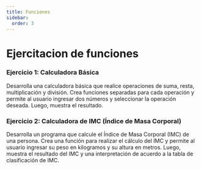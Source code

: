 ```yaml
---
title: Funciones
sidebar:
  order: 3
---
```


# Ejercitacion de funciones

### Ejercicio 1: Calculadora Básica

Desarrolla una calculadora básica que realice operaciones de suma, resta, multiplicación y división. Crea funciones separadas para cada operación y permite al usuario ingresar dos números y seleccionar la operación deseada. Luego, muestra el resultado.

### Ejercicio 2: Calculadora de IMC (Índice de Masa Corporal)

Desarrolla un programa que calcule el Índice de Masa Corporal (IMC) de una persona. Crea una función para realizar el cálculo del IMC y permite al usuario ingresar su peso en kilogramos y su altura en metros. Luego, muestra el resultado del IMC y una interpretación de acuerdo a la tabla de clasificación de IMC.
